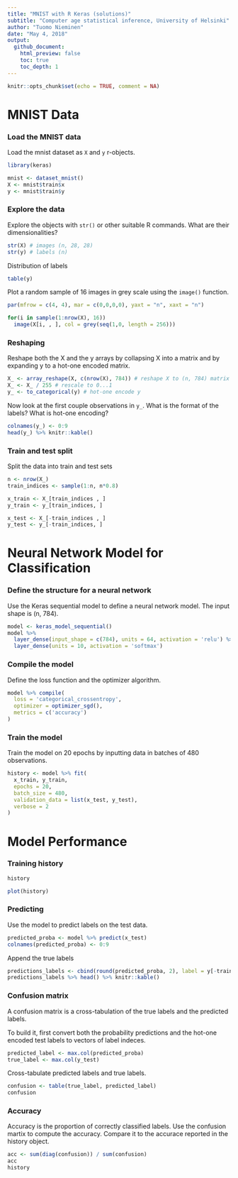 ```yaml
---
title: "MNIST with R Keras (solutions)"
subtitle: "Computer age statistical inference, University of Helsinki"
author: "Tuomo Nieminen"
date: "May 4, 2018"
output: 
  github_document:
    html_preview: false
    toc: true
    toc_depth: 1
---
```


```r
knitr::opts_chunk$set(echo = TRUE, comment = NA)
```


# MNIST Data 

### Load the MNIST data

Load the mnist dataset as `X` and `y` r-objects.


```r
library(keras)

mnist <- dataset_mnist()
X <- mnist$train$x
y <- mnist$train$y
```


### Explore the data

Explore the objects with `str()` or other suitable R commands. What are their dimensionalities? 

```r
str(X) # images (n, 28, 28)
str(y) # labels (n)
```

Distribution of labels

```r
table(y)
```


Plot a random sample of 16 images in grey scale using the `image()` function.

```r
par(mfrow = c(4, 4), mar = c(0,0,0,0), yaxt = "n", xaxt = "n")

for(i in sample(1:nrow(X), 16))
  image(X[i, , ], col = grey(seq(1,0, length = 256)))
```


### Reshaping

Reshape both the X and the y arrays by collapsing X into a matrix and by expanding y to a hot-one encoded matrix.

```r
X_ <- array_reshape(X, c(nrow(X), 784)) # reshape X to (n, 784) matrix
X_ <- X_ / 255 # rescale to 0...1
y_ <- to_categorical(y) # hot-one encode y
```

Now look at the first couple observations in `y_`. What is the format of the labels? What is hot-one encoding?

```r
colnames(y_) <- 0:9
head(y_) %>% knitr::kable()
```


### Train and test split

Split the data into train and test sets

```r
n <- nrow(X_)
train_indices <- sample(1:n, n*0.8)

x_train <- X_[train_indices , ]
y_train <- y_[train_indices, ]

x_test <- X_[-train_indices , ]
y_test <- y_[-train_indices, ]
```

# Neural Network Model for Classification

### Define the structure for a neural network

Use the Keras sequential model to define a neural network model. The input shape is (n, 784).  

```r
model <- keras_model_sequential() 
model %>% 
  layer_dense(input_shape = c(784), units = 64, activation = 'relu') %>% 
  layer_dense(units = 10, activation = 'softmax')
```

### Compile the model

Define the loss function and the optimizer algorithm.

```r
model %>% compile(
  loss = 'categorical_crossentropy',
  optimizer = optimizer_sgd(),
  metrics = c('accuracy')
)
```

### Train the model

Train the model on 20 epochs by inputting data in batches of 480 observations.

```r
history <- model %>% fit(
  x_train, y_train, 
  epochs = 20, 
  batch_size = 480, 
  validation_data = list(x_test, y_test),
  verbose = 2
)
```


# Model Performance

### Training history

```r
history
```

```r
plot(history)
```


### Predicting

Use the model to predict labels on the test data. 

```r
predicted_proba <- model %>% predict(x_test)
colnames(predicted_proba) <- 0:9
```

Append the true labels

```r
predictions_labels <- cbind(round(predicted_proba, 2), label = y[-train_indices])
predictions_labels %>% head() %>% knitr::kable()
```

### Confusion matrix

A confusion matrix is a cross-tabulation of the true labels and the predicted labels. 

To build it, first convert both the probability predictions and the hot-one encoded test labels to vectors of label indeces.

```r
predicted_label <- max.col(predicted_proba)
true_label <- max.col(y_test)
```

Cross-tabulate predicted labels and true labels.

```r
confusion <- table(true_label, predicted_label)
confusion
```

### Accuracy

Accuracy is the proportion of correctly classified labels. Use the confusion martix to compute the accuracy. Compare it to the accurace reported in the history object.  

```r
acc <- sum(diag(confusion)) / sum(confusion)
acc
history
```


